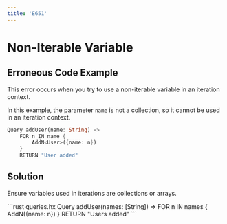 ```yaml
---
title: 'E651'
---
```


# Non-Iterable Variable

## Erroneous Code Example

This error occurs when you try to use a non-iterable variable in an iteration context.

In this example, the parameter `name` is not a collection, so it cannot be used in an iteration context.

<CodeGroup>

```rust queries.hx
Query addUser(name: String) =>
    FOR n IN name {
        AddN<User>({name: n})
    }
    RETURN "User added"
```
</CodeGroup>

## Solution

Ensure variables used in iterations are collections or arrays.

<CodeGroup>
```rust queries.hx
Query addUser(names: [String]) =>
    FOR n IN names {
        AddN<User>({name: n})
    }
    RETURN "Users added"
```
</CodeGroup>